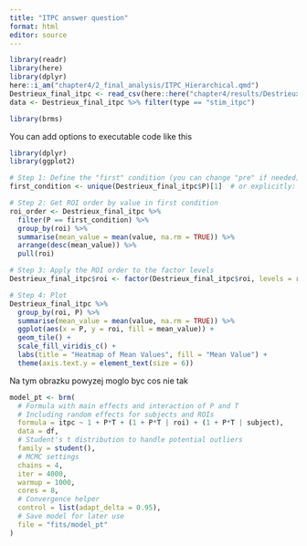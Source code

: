 ```yaml
---
title: "ITPC answer question"
format: html
editor: source
---
```


```r
library(readr)
library(here)
library(dplyr)
here::i_am("chapter4/2_final_analysis/ITPC_Hierarchical.qmd")
Destrieux_final_itpc <- read_csv(here::here("chapter4/results/Destrieux_final_itpc.csv"), show_col_types = FALSE) 
data <- Destrieux_final_itpc %>% filter(type == "stim_itpc") 
```

```r
library(brms)
```

You can add options to executable code like this

```r
library(dplyr)
library(ggplot2)

# Step 1: Define the "first" condition (you can change "pre" if needed)
first_condition <- unique(Destrieux_final_itpc$P)[1]  # or explicitly: "pre"

# Step 2: Get ROI order by value in first condition
roi_order <- Destrieux_final_itpc %>%
  filter(P == first_condition) %>%
  group_by(roi) %>%
  summarise(mean_value = mean(value, na.rm = TRUE)) %>%
  arrange(desc(mean_value)) %>%
  pull(roi)

# Step 3: Apply the ROI order to the factor levels
Destrieux_final_itpc$roi <- factor(Destrieux_final_itpc$roi, levels = roi_order)

# Step 4: Plot
Destrieux_final_itpc %>%
  group_by(roi, P) %>%
  summarise(mean_value = mean(value, na.rm = TRUE)) %>%
  ggplot(aes(x = P, y = roi, fill = mean_value)) +
  geom_tile() +
  scale_fill_viridis_c() +
  labs(title = "Heatmap of Mean Values", fill = "Mean Value") +
  theme(axis.text.y = element_text(size = 6))
```

Na tym obrazku powyzej moglo byc cos nie tak

```r
model_pt <- brm(
  # Formula with main effects and interaction of P and T
  # Including random effects for subjects and ROIs
  formula = itpc ~ 1 + P*T + (1 + P*T | roi) + (1 + P*T | subject),
  data = df,
  # Student's t distribution to handle potential outliers
  family = student(),
  # MCMC settings
  chains = 4,
  iter = 4000,
  warmup = 1000,
  cores = 8,
  # Convergence helper
  control = list(adapt_delta = 0.95),
  # Save model for later use
  file = "fits/model_pt"
)
```

